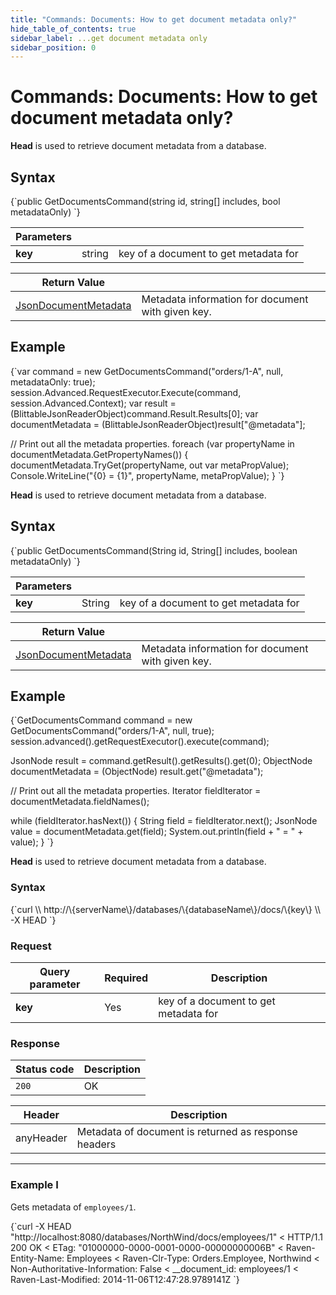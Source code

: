 ```yaml
---
title: "Commands: Documents: How to get document metadata only?"
hide_table_of_contents: true
sidebar_label: ...get document metadata only
sidebar_position: 0
---
```





# Commands: Documents: How to get document metadata only?
<LanguageSwitcher supportedLanguages={supportedLanguages} />
<LanguageContent language="csharp">


**Head** is used to retrieve document metadata from a database.

## Syntax

<TabItem value="head_1" label="head_1">
<CodeBlock language="csharp">
{`public GetDocumentsCommand(string id, string[] includes, bool metadataOnly)
`}
</CodeBlock>
</TabItem>

| Parameters | | |
| ------------- | ------------- | ----- |
| **key** | string | key of a document to get metadata for |

| Return Value | |
| ------------- | ----- |
| [JsonDocumentMetadata](../../../../glossary/json-document-metadata.mdx) | Metadata information for document with given key. |

## Example

<TabItem value="head_2" label="head_2">
<CodeBlock language="csharp">
{`var command = new GetDocumentsCommand("orders/1-A", null, metadataOnly: true);
session.Advanced.RequestExecutor.Execute(command, session.Advanced.Context);
var result = (BlittableJsonReaderObject)command.Result.Results[0];
var documentMetadata = (BlittableJsonReaderObject)result["@metadata"];

// Print out all the metadata properties.
foreach (var propertyName in documentMetadata.GetPropertyNames())
\{
    documentMetadata.TryGet<object>(propertyName, out var metaPropValue);
    Console.WriteLine("\{0\} = \{1\}", propertyName, metaPropValue);
\}
`}
</CodeBlock>
</TabItem>


</LanguageContent>
<LanguageContent language="java">


**Head** is used to retrieve document metadata from a database.

## Syntax

<TabItem value="head_1" label="head_1">
<CodeBlock language="java">
{`public GetDocumentsCommand(String id, String[] includes, boolean metadataOnly)
`}
</CodeBlock>
</TabItem>

| Parameters | | |
| ------------- | ------------- | ----- |
| **key** | String | key of a document to get metadata for |

| Return Value | |
| ------------- | ----- |
| [JsonDocumentMetadata](../../../../glossary/json-document-metadata.mdx) | Metadata information for document with given key. |

## Example

<TabItem value="head_2" label="head_2">
<CodeBlock language="java">
{`GetDocumentsCommand command = new GetDocumentsCommand("orders/1-A", null, true);
session.advanced().getRequestExecutor().execute(command);

JsonNode result = command.getResult().getResults().get(0);
ObjectNode documentMetadata = (ObjectNode) result.get("@metadata");

// Print out all the metadata properties.
Iterator<String> fieldIterator = documentMetadata.fieldNames();

while (fieldIterator.hasNext()) \{
    String field = fieldIterator.next();
    JsonNode value = documentMetadata.get(field);
    System.out.println(field + " = " + value);
\}
`}
</CodeBlock>
</TabItem>


</LanguageContent>
<LanguageContent language="http">


**Head** is used to retrieve document metadata from a database.


### Syntax

<TabItem value="json" label="json">
<CodeBlock language="json">
{`curl \\ 
	http://\{serverName\}/databases/\{databaseName\}/docs/\{key\} \\
	-X HEAD 
`}
</CodeBlock>
</TabItem>

### Request

| Query parameter | Required | Description |
| ------------- | -- | ---- |
| **key** | Yes | key of a document to get metadata for |


### Response

| Status code | Description |
| ----------- | - |
| `200` | OK |

| Header | Description |
| -------- | - |
| anyHeader | Metadata of document is returned as response headers |

---

### Example I

Gets metadata of `employees/1`.

<TabItem value="json" label="json">
<CodeBlock language="json">
{`curl -X HEAD "http://localhost:8080/databases/NorthWind/docs/employees/1" 
< HTTP/1.1 200 OK
< ETag: "01000000-0000-0001-0000-00000000006B"
< Raven-Entity-Name: Employees
< Raven-Clr-Type: Orders.Employee, Northwind
< Non-Authoritative-Information: False
< __document_id: employees/1
< Raven-Last-Modified: 2014-11-06T12:47:28.9789141Z
`}
</CodeBlock>
</TabItem>



</LanguageContent>

<!---
- [Get](../../../../client-api/commands/documents/get)
- [Put](../../../../client-api/commands/documents/put)
- [Delete](../../../../client-api/commands/documents/delete)
- [Revisions and concurrency with ETags](../../../../client-api/concurrency/revisions-and-concurrency-with-etags)

-->